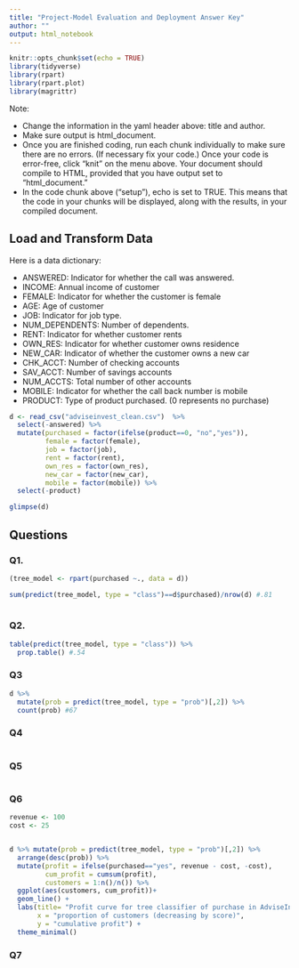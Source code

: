 ```yaml
---
title: "Project-Model Evaluation and Deployment Answer Key"
author: ""
output: html_notebook
---
```


```r
knitr::opts_chunk$set(echo = TRUE)
library(tidyverse)
library(rpart)
library(rpart.plot)
library(magrittr)

```

Note:  

- Change the information in the yaml header above:  title and author.
- Make sure output is html_document.
- Once you are finished coding, run each chunk individually to make sure there are no errors.  (If necessary fix your code.) Once your code is error-free, click "knit" on the menu above. Your document should compile to HTML, provided that you have output set to "html_document."
- In the code chunk above ("setup"), echo is set to TRUE.  This means that the code in your chunks will be displayed, along with the results, in your compiled document.


## Load and Transform Data

Here is a data dictionary:

- ANSWERED: Indicator for whether the call was answered.
- INCOME:  Annual income of customer
- FEMALE: Indicator for whether the customer is female
- AGE:  Age of customer
- JOB:  Indicator for  job type.
- NUM_DEPENDENTS:  Number of dependents.
- RENT:  Indicator for whether customer rents
- OWN_RES:  Indicator for whether  customer owns residence
- NEW_CAR:  Indicator of whether the  customer owns a new car
- CHK_ACCT: Number of checking accounts
- SAV_ACCT: Number of savings accounts
- NUM_ACCTS:  Total number of   other accounts
- MOBILE:  Indicator for whether the call back number is mobile
- PRODUCT:  Type of product purchased. (0 represents no purchase)


```r
d <- read_csv("adviseinvest_clean.csv")  %>%
  select(-answered) %>% 
  mutate(purchased = factor(ifelse(product==0, "no","yes")),
         female = factor(female),
         job = factor(job),
         rent = factor(rent),
         own_res = factor(own_res),
         new_car = factor(new_car),
         mobile = factor(mobile)) %>% 
  select(-product)

glimpse(d)

```

## Questions

### Q1. 


```r
(tree_model <- rpart(purchased ~., data = d))

sum(predict(tree_model, type = "class")==d$purchased)/nrow(d) #.81
    

```

### Q2. 

```r
table(predict(tree_model, type = "class")) %>%
  prop.table() #.54


```


### Q3


```r
d %>% 
  mutate(prob = predict(tree_model, type = "prob")[,2]) %>% 
  count(prob) #67


```

### Q4


```r

```


### Q5

```r

```


### Q6

```r
revenue <- 100
cost <- 25


d %>% mutate(prob = predict(tree_model, type = "prob")[,2]) %>% 
  arrange(desc(prob)) %>%
  mutate(profit = ifelse(purchased=="yes", revenue - cost, -cost),
         cum_profit = cumsum(profit),
         customers = 1:n()/n()) %>% 
  ggplot(aes(customers, cum_profit))+
  geom_line() + 
  labs(title= "Profit curve for tree classifier of purchase in AdviseInvest case",
       x = "proportion of customers (decreasing by score)",
       y = "cumulative profit") +
  theme_minimal()
```

### Q7

```r

```

